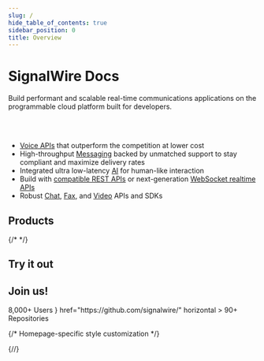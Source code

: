 ```yaml
---
slug: /
hide_table_of_contents: true
sidebar_position: 0
title: Overview
---
```



# SignalWire Docs

<Subtitle>Build performant and scalable real-time communications applications on the programmable cloud platform built for developers.</Subtitle>

<br/><br/>

- [Voice APIs](../products/voice/index.mdx) that outperform the competition at lower cost
- High-throughput [Messaging](../products/voice/index.mdx) backed by unmatched support to stay compliant and maximize delivery rates
- Integrated ultra low-latency [AI](/docs/swml/methods/ai/index.mdx) for human-like interaction
- Build with [compatible REST APIs](/docs/compatibility-api/index.mdx) or next-generation [WebSocket realtime APIs](/sdks/overview/what-is-relay)
- Robust [Chat](/docs/home/products/chat/index.mdx), [Fax](../products/fax/index.mdx), and [Video](/docs/home/products/video/index.mdx) APIs and SDKs

## Products

{/* <ProductButtons products = {products}/> */}
<ProductButtons/>

## Try it out

<UseCases/>

## Join us!


<CardGroup>
  <Card 
    title="Slack Community"
    icon="/landing-assets/images/svg/slack-brand.svg"
    href="https://signalwire-community.slack.com/"
    horizontal
  >
    8,000+ Users
  </Card>
  <Card 
    title="GitHub"
    icon={<FaGithub color="var(--ifm-color-content)" />}
    href="https://github.com/signalwire/"
    horizontal
  >
    90+ Repositories
  </Card>
</CardGroup>


{/* Homepage-specific style customization */}
<style>{`.pagination-nav{display:none}`}</style>
<style>{`.theme-doc-breadcrumbs{display:none};`}</style>
<style>{`.theme-doc-footer-edit-meta-row{display:none}`}</style>
{/*<style>{`.theme-doc-toc-desktop{visibility:hidden}`}</style>*/}
<style>{`.container{max-width:var(--ifm-container-width)} `}</style>